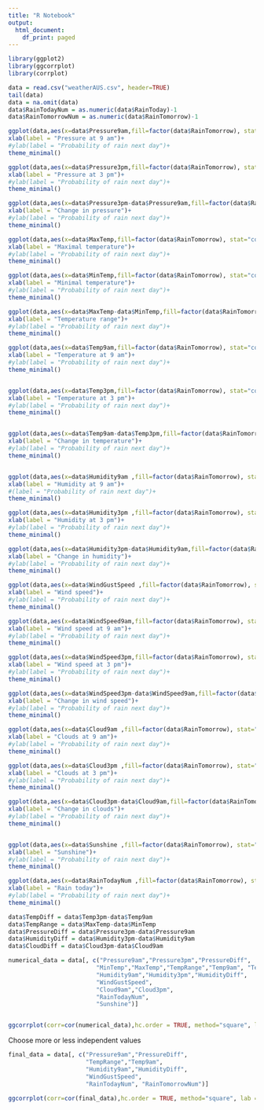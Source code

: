 ```yaml
---
title: "R Notebook"
output:
  html_document:
    df_print: paged
---
```


```r

library(ggplot2)
library(ggcorrplot)
library(corrplot)
```

```r
data = read.csv("weatherAUS.csv", header=TRUE)
tail(data)
data = na.omit(data)
data$RainTodayNum = as.numeric(data$RainToday)-1
data$RainTomorrowNum = as.numeric(data$RainTomorrow)-1

```

```r

ggplot(data,aes(x=data$Pressure9am,fill=factor(data$RainTomorrow), stat="count")) + geom_density(alpha=0.5)+
xlab(label = "Pressure at 9 am")+
#ylab(label = "Probability of rain next day")+
theme_minimal()

ggplot(data,aes(x=data$Pressure3pm,fill=factor(data$RainTomorrow), stat="count")) + geom_density(alpha=0.5)+
xlab(label = "Pressure at 3 pm")+
#ylab(label = "Probability of rain next day")+
theme_minimal()

ggplot(data,aes(x=data$Pressure3pm-data$Pressure9am,fill=factor(data$RainTomorrow), stat="count")) + geom_density(alpha=0.5)+
xlab(label = "Change in pressure")+
#ylab(label = "Probability of rain next day")+
theme_minimal()

ggplot(data,aes(x=data$MaxTemp,fill=factor(data$RainTomorrow), stat="count")) + geom_density(alpha=0.5)+
xlab(label = "Maximal temperature")+
#ylab(label = "Probability of rain next day")+
theme_minimal()

ggplot(data,aes(x=data$MinTemp,fill=factor(data$RainTomorrow), stat="count")) + geom_density(alpha=0.5)+
xlab(label = "Minimal temperature")+
#ylab(label = "Probability of rain next day")+
theme_minimal()

ggplot(data,aes(x=data$MaxTemp-data$MinTemp,fill=factor(data$RainTomorrow), stat="count")) + geom_density(alpha=0.5)+
xlab(label = "Temperature range")+
#ylab(label = "Probability of rain next day")+
theme_minimal()

ggplot(data,aes(x=data$Temp9am,fill=factor(data$RainTomorrow), stat="count")) + geom_density(alpha=0.5)+
xlab(label = "Temperature at 9 am")+
#ylab(label = "Probability of rain next day")+
theme_minimal()


ggplot(data,aes(x=data$Temp3pm,fill=factor(data$RainTomorrow), stat="count")) + geom_density(alpha=0.5)+
xlab(label = "Temperature at 3 pm")+
#ylab(label = "Probability of rain next day")+
theme_minimal()


ggplot(data,aes(x=data$Temp9am-data$Temp3pm,fill=factor(data$RainTomorrow), stat="count")) + geom_density(alpha=0.5)+
xlab(label = "Change in temperature")+
#ylab(label = "Probability of rain next day")+
theme_minimal()


ggplot(data,aes(x=data$Humidity9am ,fill=factor(data$RainTomorrow), stat="count")) + geom_density(alpha=0.5)+
xlab(label = "Humidity at 9 am")+
#(label = "Probability of rain next day")+
theme_minimal()

ggplot(data,aes(x=data$Humidity3pm ,fill=factor(data$RainTomorrow), stat="count")) + geom_density(alpha=0.5)+
xlab(label = "Humidity at 3 pm")+
#ylab(label = "Probability of rain next day")+
theme_minimal()

ggplot(data,aes(x=data$Humidity3pm-data$Humidity9am,fill=factor(data$RainTomorrow), stat="count")) + geom_density(alpha=0.5)+
xlab(label = "Change in humidity")+
#ylab(label = "Probability of rain next day")+
theme_minimal()

ggplot(data,aes(x=data$WindGustSpeed ,fill=factor(data$RainTomorrow), stat="density")) + geom_density(alpha=0.5)+
xlab(label = "Wind speed")+
#ylab(label = "Probability of rain next day")+
theme_minimal()

ggplot(data,aes(x=data$WindSpeed9am,fill=factor(data$RainTomorrow), stat="count")) + geom_density(alpha=0.5)+
xlab(label = "Wind speed at 9 am")+
#ylab(label = "Probability of rain next day")+
theme_minimal()

ggplot(data,aes(x=data$WindSpeed3pm,fill=factor(data$RainTomorrow), stat="count")) + geom_density(alpha=0.5)+
xlab(label = "Wind speed at 3 pm")+
#ylab(label = "Probability of rain next day")+
theme_minimal()

ggplot(data,aes(x=data$WindSpeed3pm-data$WindSpeed9am,fill=factor(data$RainTomorrow), stat="count")) + geom_density(alpha=0.5)+
xlab(label = "Change in wind speed")+
#ylab(label = "Probability of rain next day")+
theme_minimal()

ggplot(data,aes(x=data$Cloud9am ,fill=factor(data$RainTomorrow), stat="density")) + geom_density(alpha=0.5)+
xlab(label = "Clouds at 9 am")+
#ylab(label = "Probability of rain next day")+
theme_minimal()

ggplot(data,aes(x=data$Cloud3pm ,fill=factor(data$RainTomorrow), stat="density")) + geom_density(alpha=0.5)+
xlab(label = "Clouds at 3 pm")+
#ylab(label = "Probability of rain next day")+
theme_minimal()

ggplot(data,aes(x=data$Cloud3pm-data$Cloud9am,fill=factor(data$RainTomorrow), stat="count")) + geom_density(alpha=0.5)+
xlab(label = "Change in clouds")+
#ylab(label = "Probability of rain next day")+
theme_minimal()


ggplot(data,aes(x=data$Sunshine ,fill=factor(data$RainTomorrow), stat="density")) + geom_density(alpha=0.5)+
xlab(label = "Sunshine")+
#ylab(label = "Probability of rain next day")+
theme_minimal()

ggplot(data,aes(x=data$RainTodayNum ,fill=factor(data$RainTomorrow), stat="density")) + geom_density(alpha=0.5)+
xlab(label = "Rain today")+
#ylab(label = "Probability of rain next day")+
theme_minimal()

```

```r
data$TempDiff = data$Temp3pm-data$Temp9am
data$TempRange = data$MaxTemp-data$MinTemp
data$PressureDiff = data$Pressure3pm-data$Pressure9am
data$HumidityDiff = data$Humidity3pm-data$Humidity9am
data$CloudDiff = data$Cloud3pm-data$Cloud9am

numerical_data = data[, c("Pressure9am","Pressure3pm","PressureDiff",
                         "MinTemp","MaxTemp","TempRange","Temp9am", "Temp3pm", "TempDiff",
                         "Humidity9am","Humidity3pm","HumidityDiff",
                         "WindGustSpeed",
                         "Cloud9am","Cloud3pm",
                         "RainTodayNum",
                         "Sunshine")]


ggcorrplot(corr=cor(numerical_data),hc.order = TRUE, method="square", lab = TRUE, lab_size = 2)

```
Choose more or less independent values
```r
final_data = data[, c("Pressure9am","PressureDiff",
                      "TempRange","Temp9am",
                      "Humidity9am","HumidityDiff",
                      "WindGustSpeed",
                      "RainTodayNum", "RainTomorrowNum")]

ggcorrplot(corr=cor(final_data),hc.order = TRUE, method="square", lab = TRUE, lab_size = 2)



```